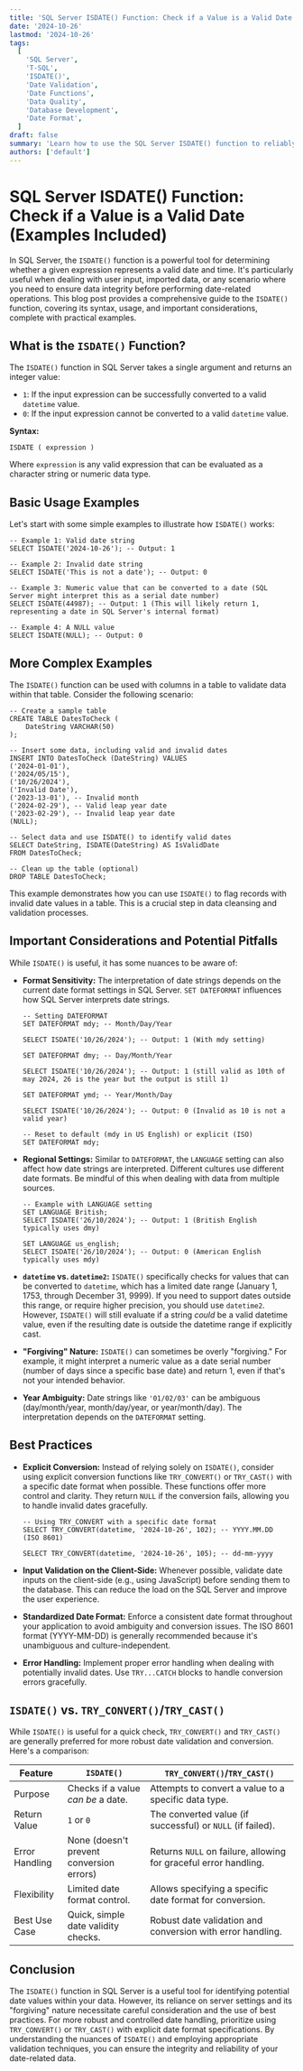 ```yaml
---
title: 'SQL Server ISDATE() Function: Check if a Value is a Valid Date (Examples Included)'
date: '2024-10-26'
lastmod: '2024-10-26'
tags:
  [
    'SQL Server',
    'T-SQL',
    'ISDATE()',
    'Date Validation',
    'Date Functions',
    'Data Quality',
    'Database Development',
    'Date Format',
  ]
draft: false
summary: 'Learn how to use the SQL Server ISDATE() function to reliably check if a string or value can be converted to a valid date. Includes practical examples and important considerations for different date formats and regional settings.'
authors: ['default']
---
```


# SQL Server ISDATE() Function: Check if a Value is a Valid Date (Examples Included)

In SQL Server, the `ISDATE()` function is a powerful tool for determining whether a given expression represents a valid date and time. It's particularly useful when dealing with user input, imported data, or any scenario where you need to ensure data integrity before performing date-related operations. This blog post provides a comprehensive guide to the `ISDATE()` function, covering its syntax, usage, and important considerations, complete with practical examples.

## What is the `ISDATE()` Function?

The `ISDATE()` function in SQL Server takes a single argument and returns an integer value:

- `1`: If the input expression can be successfully converted to a valid `datetime` value.
- `0`: If the input expression cannot be converted to a valid `datetime` value.

**Syntax:**

```plaintext
ISDATE ( expression )
```

Where `expression` is any valid expression that can be evaluated as a character string or numeric data type.

## Basic Usage Examples

Let's start with some simple examples to illustrate how `ISDATE()` works:

```plaintext
-- Example 1: Valid date string
SELECT ISDATE('2024-10-26'); -- Output: 1

-- Example 2: Invalid date string
SELECT ISDATE('This is not a date'); -- Output: 0

-- Example 3: Numeric value that can be converted to a date (SQL Server might interpret this as a serial date number)
SELECT ISDATE(44987); -- Output: 1 (This will likely return 1, representing a date in SQL Server's internal format)

-- Example 4: A NULL value
SELECT ISDATE(NULL); -- Output: 0
```

## More Complex Examples

The `ISDATE()` function can be used with columns in a table to validate data within that table. Consider the following scenario:

```plaintext
-- Create a sample table
CREATE TABLE DatesToCheck (
    DateString VARCHAR(50)
);

-- Insert some data, including valid and invalid dates
INSERT INTO DatesToCheck (DateString) VALUES
('2024-01-01'),
('2024/05/15'),
('10/26/2024'),
('Invalid Date'),
('2023-13-01'), -- Invalid month
('2024-02-29'), -- Valid leap year date
('2023-02-29'), -- Invalid leap year date
(NULL);

-- Select data and use ISDATE() to identify valid dates
SELECT DateString, ISDATE(DateString) AS IsValidDate
FROM DatesToCheck;

-- Clean up the table (optional)
DROP TABLE DatesToCheck;
```

This example demonstrates how you can use `ISDATE()` to flag records with invalid date values in a table. This is a crucial step in data cleansing and validation processes.

## Important Considerations and Potential Pitfalls

While `ISDATE()` is useful, it has some nuances to be aware of:

- **Format Sensitivity:** The interpretation of date strings depends on the current date format settings in SQL Server. `SET DATEFORMAT` influences how SQL Server interprets date strings.

  ```plaintext
  -- Setting DATEFORMAT
  SET DATEFORMAT mdy; -- Month/Day/Year

  SELECT ISDATE('10/26/2024'); -- Output: 1 (With mdy setting)

  SET DATEFORMAT dmy; -- Day/Month/Year

  SELECT ISDATE('10/26/2024'); -- Output: 1 (still valid as 10th of may 2024, 26 is the year but the output is still 1)

  SET DATEFORMAT ymd; -- Year/Month/Day

  SELECT ISDATE('10/26/2024'); -- Output: 0 (Invalid as 10 is not a valid year)

  -- Reset to default (mdy in US English) or explicit (ISO)
  SET DATEFORMAT mdy;
  ```

- **Regional Settings:** Similar to `DATEFORMAT`, the `LANGUAGE` setting can also affect how date strings are interpreted. Different cultures use different date formats. Be mindful of this when dealing with data from multiple sources.

  ```plaintext
  -- Example with LANGUAGE setting
  SET LANGUAGE British;
  SELECT ISDATE('26/10/2024'); -- Output: 1 (British English typically uses dmy)

  SET LANGUAGE us_english;
  SELECT ISDATE('26/10/2024'); -- Output: 0 (American English typically uses mdy)
  ```

- **`datetime` vs. `datetime2`:** `ISDATE()` specifically checks for values that can be converted to `datetime`, which has a limited date range (January 1, 1753, through December 31, 9999). If you need to support dates outside this range, or require higher precision, you should use `datetime2`. However, `ISDATE()` will still evaluate if a string _could_ be a valid datetime value, even if the resulting date is outside the datetime range if explicitly cast.

- **"Forgiving" Nature:** `ISDATE()` can sometimes be overly "forgiving." For example, it might interpret a numeric value as a date serial number (number of days since a specific base date) and return 1, even if that's not your intended behavior.

- **Year Ambiguity:** Date strings like `'01/02/03'` can be ambiguous (day/month/year, month/day/year, or year/month/day). The interpretation depends on the `DATEFORMAT` setting.

## Best Practices

- **Explicit Conversion:** Instead of relying solely on `ISDATE()`, consider using explicit conversion functions like `TRY_CONVERT()` or `TRY_CAST()` with a specific date format when possible. These functions offer more control and clarity. They return `NULL` if the conversion fails, allowing you to handle invalid dates gracefully.

  ```plaintext
  -- Using TRY_CONVERT with a specific date format
  SELECT TRY_CONVERT(datetime, '2024-10-26', 102); -- YYYY.MM.DD  (ISO 8601)

  SELECT TRY_CONVERT(datetime, '2024-10-26', 105); -- dd-mm-yyyy
  ```

- **Input Validation on the Client-Side:** Whenever possible, validate date inputs on the client-side (e.g., using JavaScript) before sending them to the database. This can reduce the load on the SQL Server and improve the user experience.

- **Standardized Date Format:** Enforce a consistent date format throughout your application to avoid ambiguity and conversion issues. The ISO 8601 format (YYYY-MM-DD) is generally recommended because it's unambiguous and culture-independent.

- **Error Handling:** Implement proper error handling when dealing with potentially invalid dates. Use `TRY...CATCH` blocks to handle conversion errors gracefully.

## `ISDATE()` vs. `TRY_CONVERT()`/`TRY_CAST()`

While `ISDATE()` is useful for a quick check, `TRY_CONVERT()` and `TRY_CAST()` are generally preferred for more robust date validation and conversion. Here's a comparison:

| Feature        | `ISDATE()`                               | `TRY_CONVERT()`/`TRY_CAST()`                                     |
| -------------- | ---------------------------------------- | ---------------------------------------------------------------- |
| Purpose        | Checks if a value _can be_ a date.       | Attempts to convert a value to a specific data type.             |
| Return Value   | `1` or `0`                               | The converted value (if successful) or `NULL` (if failed).       |
| Error Handling | None (doesn't prevent conversion errors) | Returns `NULL` on failure, allowing for graceful error handling. |
| Flexibility    | Limited date format control.             | Allows specifying a specific date format for conversion.         |
| Best Use Case  | Quick, simple date validity checks.      | Robust date validation and conversion with error handling.       |

## Conclusion

The `ISDATE()` function in SQL Server is a useful tool for identifying potential date values within your data. However, its reliance on server settings and its "forgiving" nature necessitate careful consideration and the use of best practices. For more robust and controlled date handling, prioritize using `TRY_CONVERT()` or `TRY_CAST()` with explicit date format specifications. By understanding the nuances of `ISDATE()` and employing appropriate validation techniques, you can ensure the integrity and reliability of your date-related data.

